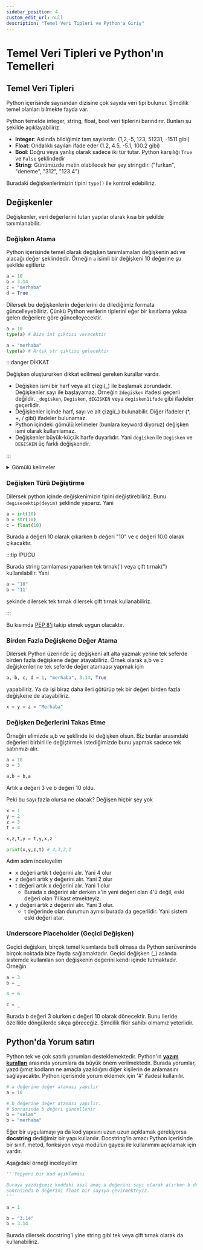 ```yaml
---
sidebar_position: 4
custom_edit_url: null
description: "Temel Veri Tipleri ve Python'a Giriş"
---
```

# Temel Veri Tipleri ve Python'ın Temelleri

## Temel Veri Tipleri

Python içerisinde sayısından dizisine çok sayıda veri tipi bulunur. Şimdilik temel olanları bilmekte fayda var.

Python temelde integer, string, float, bool veri tiplerini barındırır. Bunları şu şekilde açıklayabiliriz

- **Integer**: Aslında bildiğimiz tam sayılardır. (1,2,-5, 123, 51231, -1511 gibi)
- **Float**: Ondalıklı sayıları ifade eder (1.2, 4.5, -5.1, 100.2 gibi)
- **Bool**: Doğru veya yanlış olarak sadece iki tür tutar. Python karşılığı `True` ve `False` şeklindedir
- **String**: Günümüzde metin olabilecek her şey stringdir. ("furkan", "deneme", "312", "123.4")

Buradaki değişkenlerimizin tipini `type()` ile kontrol edebiliriz. 

## Değişkenler

Değişkenler, veri değerlerini tutan yapılar olarak kısa bir şekilde tanımlanabilir.


### Değişken Atama

Python içerisinde temel olarak değişken tanımlamaları değişkenin adı ve alacağı değer şeklindedir. Örneğin `a` isimli bir değişkeni 10 değerine şu şekilde eşitleriz

```py
a = 10
b = 3.14
c = "merhaba"
d = True
```

Dilersek bu değişkenlerin değerlerini de dilediğimiz formata güncelleyebiliriz. Çünkü Python verilerin tiplerini eğer bir kısıtlama yoksa gelen değerlere göre güncelleyecektir.

```py
a = 10
type(a) # Bize int çıktısı verecektir

a = "merhaba"
type(a) # Artık str çıktısı gelecektir
```

:::danger DİKKAT

Değişken oluştururken dikkat edilmesi gereken kurallar vardır.

- Değişken ismi bir harf veya alt çizgi(_) ile başlamak zorundadır. Değişkenler sayı ile başlayamaz. Örneğin `2degisken` ifadesi geçerli değildir. `_degisken`, `Degisken`, `dEGISKEN` veya `degisken1ifade` gibi ifadeler geçerlidir.
- Değişkenler içinde harf, sayı ve alt çizgi(_) bulunabilir. Diğer ifadeler (*, +, / gibi) ifadeler bulunamaz.
- Python içindeki gömülü kelimeler (bunlara keyword diyoruz) değişken ismi olarak kullanılamaz.
- Değişkenler büyük-küçük harfe duyarlıdır. Yani `degisken` ile `Degisken` ve `DEGISKEN` üç farklı değişkendir. 

:::

<details>
  <summary>Gömülü kelimeler</summary>
  <div>
    Python içerisinde gömülü kelimeler (keywordler) şöyledir: <br/>
    and, as, assert, break, class, continue, def, del, elif, else, except, False, finally, for, from, global, if, in, is, lambda, None, nonlocal, not, or, pass, raise, return, True, try, while, with, yield
  </div>
</details>

### Değişken Türü Değiştirme

Dilersek python içinde değişkenimizin tipini değiştirebiliriz. Bunu `degisecektip(deyim)` şeklinde yaparız. Yani

```py
a = int(10)
b = str(10)
c = float(10)
```

Burada a değeri 10 olarak çıkarken b değeri "10" ve c değeri 10.0 olarak çıkacaktır.

:::tip İPUCU

Burada string taımlaması yaparken tek tırnak(') veya çift tırnak(") kullanılabilir. Yani 

```py
a = "10"
b = '11'
```

şekinde dilersek tek tırnak dilersek çift tırnak kullanabiliriz.

:::

Bu kısımda [PEP 8'i](https://peps.python.org/pep-0008/) takip etmek uygun olacaktır. 


### Birden Fazla Değişkene Değer Atama

Dilersek Python üzerinde üç değişkeni alt alta yazmak yerine tek seferde birden fazla değişkene değer atayabiliriz. Örnek olarak a,b ve c değişkenlerine tek seferde değer atamaası yapmak için

```py
a, b, c, d = 1, "merhaba", 3.14, True
```

yapabiliriz. Ya da işi biraz daha ileri götürüp tek bir değeri birden fazla değişkene de atayabiliriz.

```py
x = y = z = "Merhaba"
```


### Değişken Değerlerini Takas Etme 

Örneğin elimizde a,b ve şeklinde iki değişken olsun. Biz bunlar arasındaki değerleri birbiri ile değiştirmek istediğimizde bunu yapmak sadece tek satırımızı alır.

```py
a = 10
b = 3

a,b = b,a
```

Artık a değeri 3 ve b değeri 10 oldu. 

Peki bu sayı fazla olursa ne olacak? Değişen hiçbir şey yok 

```py
x = 1
y = 2 
z = 3
t = 4

x,z,t,y = t,y,x,z

print(x,y,z,t) # 4,3,2,1
```

Adım adım inceleyelim

- x değeri artık t değerini alır. Yani 4 olur
- z değeri artık y değerini alır. Yani 2 olur
- t değeri artık x değerini alır. Yani 1 olur
  - Burada x değerini alır derken x'in yeni değeri olan 4'ü değil, eski değeri olan 1'i kast etmekteyiz.
- y değeri artık z değerini alır. Yani 3 olur.
  - t değerinde olan durumun aynısı burada da geçerlidir. Yani sistem eski değeri atar.


### Underscore Placeholder (Geçici Değişken)

Geçici değişken, birçok temel kısımlarda belli olmasa da Python serüveninde birçok noktada bize fayda sağlamaktadır. Geçici değişken (_) aslında sistemde kullanılan son değişkenin değerini kendi içinde tutmaktadır. Örneğin 

```py
a = 3
b = _ 

4 + 6

c = _
```

Burada b değeri 3 olurken c değeri 10 olarak dönecektir. Bunu ileride özellikle döngülerde sıkça göreceğiz. Şimdilik fikir sahibi olmamız yeterlidir.


## Python'da Yorum satırı

Python tek ve çok satırlı yorumları desteklemektedir. Python'ın [**yazım kuralları**](https://peps.python.org/pep-0008/#comments) arasında yorumlara da büyük önem verilmektedir. Burada yorumlar, yazdığımız kodların ne amaçla yazıldığını diğer kişilerin de anlamasını sağlayacaktır. Python içerisinde yorum eklemek için '#' ifadesi kullanılır.

```py
# a değerine değer ataması yapılır
a = 10

# b değerine değer ataması yapılır.
# Sonrasında b değeri güncellenir
b = "selam"
b = "merhaba"
```

Eğer bir uygulamayı ya da kod yapısını uzun uzun açıklamak gerekiyorsa **docstring** dediğimiz bir yapı kullanılır. Docstring'in amacı Python içerisinde bir sınıf, metod, fonksiyon veya modülün gayesi ile kullanımını açıklamak için vardır. 

Aşağıdaki örneği inceleyelim

```py
'''Yepyeni bir kod açıklaması

Buraya yazdığımız koddaki asıl amaç a değerini sayı olarak alırken b değerini string olarak almaktır.
Sonrasında b değerini float bir sayıya çevirmekteyiz.
'''

a = 1

b = "3.14"
b = 3.14
```

Burada dilersek docstring'i yine string gibi tek veya çift tırnak olarak da kullanabiliriz.